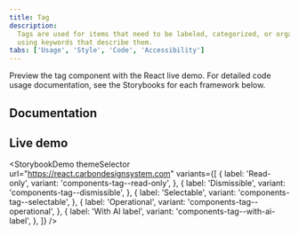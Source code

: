 ```yaml
---
title: Tag
description:
  Tags are used for items that need to be labeled, categorized, or organized
  using keywords that describe them.
tabs: ['Usage', 'Style', 'Code', 'Accessibility']
---
```


<PageDescription>

Preview the tag component with the React live demo. For detailed code usage
documentation, see the Storybooks for each framework below.

</PageDescription>

## Documentation

<Row className="resource-card-group">
<Column colLg={4} colMd={4} noGutterSm>
  <ResourceCard
    subTitle="React"
    href="https://react.carbondesignsystem.com/?path=/story/components-tag--default"
    >

<MdxIcon name="react" />

  </ResourceCard>
</Column>
<Column colLg={4} colMd={4} noGutterSm>
  <ResourceCard
      subTitle="Web Components"
      href="https://web-components.carbondesignsystem.com/?path=/story/components-tag--default"
      >

<MdxIcon name="webcomponents" />

  </ResourceCard>
</Column>
<Column colLg={4} colMd={4} noGutterSm>
  <ResourceCard
      subTitle="Angular (Community)"
      href="https://angular.carbondesignsystem.com/?path=/story/components-tag--basic"
      >

<MdxIcon name="angular" />

  </ResourceCard>
</Column>
<Column colLg={4} colMd={4} noGutterSm>
  <ResourceCard
      subTitle="Vue (Community)"
      href="http://vue.carbondesignsystem.com/?path=/story/components-cvtag--standard"
      >

<MdxIcon name="vue" />

  </ResourceCard>
</Column>
</Row>

## Live demo

<StorybookDemo
  themeSelector
  url="https://react.carbondesignsystem.com"
  variants={[
    {
      label: 'Read-only',
      variant: 'components-tag--read-only',
    },
    {
      label: 'Dismissible',
      variant: 'components-tag--dismissible',
    },
    {
      label: 'Selectable',
      variant: 'components-tag--selectable',
    },
    {
      label: 'Operational',
      variant: 'components-tag--operational',
    },
    {
      label: 'With AI label',
      variant: 'components-tag--with-ai-label',
    },
  ]}
/>
